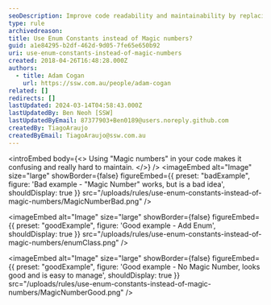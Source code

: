 ```yaml
---
seoDescription: Improve code readability and maintainability by replacing magic numbers with enum constants.
type: rule
archivedreason:
title: Use Enum Constants instead of Magic numbers?
guid: a1e84295-b2df-462d-9d05-7fe65e650b92
uri: use-enum-constants-instead-of-magic-numbers
created: 2018-04-26T16:48:28.000Z
authors:
  - title: Adam Cogan
    url: https://ssw.com.au/people/adam-cogan
related: []
redirects: []
lastUpdated: 2024-03-14T04:58:43.000Z
lastUpdatedBy: Ben Neoh [SSW]
lastUpdatedByEmail: 87377903+Ben0189@users.noreply.github.com
createdBy: TiagoAraujo
createdByEmail: TiagoAraujo@ssw.com.au
---
```


<introEmbed
  body={<>
Using "Magic numbers" in your code makes it confusing and really hard to maintain.
  </>}
/>
<imageEmbed
  alt="Image"
  size="large"
  showBorder={false}
  figureEmbed={{
    preset: "badExample",
    figure: 'Bad example - "Magic Number" works, but is a bad idea',
    shouldDisplay: true
  }}
  src="/uploads/rules/use-enum-constants-instead-of-magic-numbers/MagicNumberBad.png"
/>

<imageEmbed
  alt="Image"
  size="large"
  showBorder={false}
  figureEmbed={{
    preset: "goodExample",
    figure: 'Good example - Add Enum',
    shouldDisplay: true
  }}
  src="/uploads/rules/use-enum-constants-instead-of-magic-numbers/enumClass.png"
/>

<imageEmbed
  alt="Image"
  size="large"
  showBorder={false}
  figureEmbed={{
    preset: "goodExample",
    figure: 'Good example - No Magic Number, looks good and is easy to manage',
    shouldDisplay: true
  }}
  src="/uploads/rules/use-enum-constants-instead-of-magic-numbers/MagicNumberGood.png"
/>
